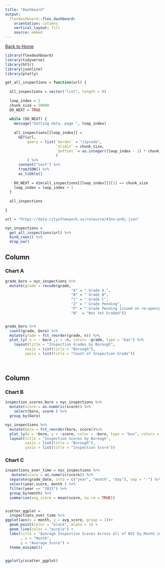 ```yaml
---
title: "Dashboard"
output: 
  flexdashboard::flex_dashboard:
    orientation: columns
    vertical_layout: fill
    source: embed
---
```


[Back to Home](index.html)

```r
library(flexdashboard)
library(tidyverse)
library(httr)
library(jsonlite)
library(plotly)

get_all_inspections = function(url) {
  
  all_inspections = vector("list", length = 0)
  
  loop_index = 1
  chunk_size = 50000
  DO_NEXT = TRUE
  
  while (DO_NEXT) {
    message("Getting data, page ", loop_index)
    
    all_inspections[[loop_index]] = 
      GET(url,
          query = list(`$order` = "zipcode",
                       `$limit` = chunk_size,
                       `$offset` = as.integer((loop_index - 1) * chunk_size)
                       )
          ) %>%
      content("text") %>%
      fromJSON() %>%
      as_tibble()
    
    DO_NEXT = dim(all_inspections[[loop_index]])[1] == chunk_size
    loop_index = loop_index + 1
  }
  
  all_inspections
  
}

url = "https://data.cityofnewyork.us/resource/43nn-pn8j.json"

nyc_inspections = 
  get_all_inspections(url) %>%
  bind_rows() %>% 
  drop_na()
```



Column {data-width=650}
-----------------------------------------------------------------------

### Chart A

```r
grade_boro = nyc_inspections %>% 
  mutate(grade = recode(grade,  
                              "A" = " Grade A ",
                              "B" = " Grade B",
                              "C" = " Grade C",
                              "Z" = " Grade Pending",
                              "P" = " Grade Pending Issued on re-opening",
                              "N"  = "Not Yet Graded")) 


grade_boro %>% 
  count(grade, boro) %>% 
  mutate(grade = fct_reorder(grade, n)) %>% 
  plot_ly( x = ~ boro ,y = ~n, color= ~grade, type = "bar") %>% 
    layout(title = "Inspection Grades by Borough",
         xaxis = list(title = "Borough"), 
         yaxis = list(title = "Count of Inspection Grade"))
    
   
```

Column {data-width=350}
-----------------------------------------------------------------------

### Chart B

```r
inspection_scores_boro = nyc_inspections %>% 
  mutate(score = as.numeric(score)) %>% 
    select(boro, score ) %>% 
  group_by(boro) 

nyc_inspections %>% 
  mutate(boro = fct_reorder(boro, score))%>%
  plot_ly(x = ~boro, y = ~score, color = ~boro, type = "box", colors = "viridis") %>% 
  layout(title = "Inspection Scores by Borough",
         xaxis = list(title = "Borough"), 
         yaxis = list(title = "Inspection Score"))

```

### Chart C

```r

inspections_over_time = nyc_inspections %>% 
   mutate(score = as.numeric(score)) %>% 
  separate(grade_date, into = c("year", "month", "day"), sep = "-") %>%
  select(year,score, month ) %>% 
  filter(year == "2023") %>%
  group_by(month) %>% 
  summarise(avg_score = mean(score, na.rm = TRUE))


scatter_ggplot = 
  inspections_over_time %>% 
ggplot(aes(x = month, y = avg_score, group = 1))+
  geom_point(color = "black", alpha = 1) +
  geom_line(color = "purple") +
  labs(title = "Average Inspection Scores Across all of NYC by Month in 2023"
       , x = "Month",
       y = "Average Score") +
  theme_minimal()
 

ggplotly(scatter_ggplot)



```

